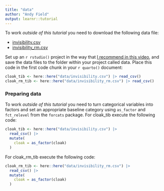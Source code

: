 ```yaml
---
title: "data"
author: "Andy Field"
output: learnr::tutorial
---
```


To work *outside of this tutorial* you need to download the following data file:

* [invisibility.csv](https://www.discovr.rocks/csv/invisibility.csv)
* [invisibility_rm.csv](https://www.discovr.rocks/csv/invisibility_rm.csv)

Set up an `r rstudio()` project in the way that [I recommend in this video](https://youtu.be/mqT7c17tofE?si=R0aSApz66fGQKESl), and save the data files to the folder within your project called [data]{.alt}. Place this code in the first code chunk in your `r quarto()` document:

```r
cloak_tib <- here::here("data/invisibility.csv") |> read_csv()
cloak_rm_tib <- here::here("data/invisibility_rm.csv") |> read_csv()
```

### Preparing data

To work *outside of this tutorial* you need to turn categorical variables into factors and set an appropriate baseline category using `as_factor` and `fct_relevel` from the `forcats` package. For [cloak_tib]{.alt} execute the following code:

```r
cloak_tib <- here::here("data/invisibility.csv") |> 
  read_csv() |> 
  mutate(
    cloak = as_factor(cloak)
  )
```

For [cloak_rm_tib]{.alt} execute the following code:

```r
cloak_rm_tib <- here::here("data/invisibility_rm.csv") |> 
  read_csv() |>
  mutate(
    cloak = as_factor(cloak)
  )
```